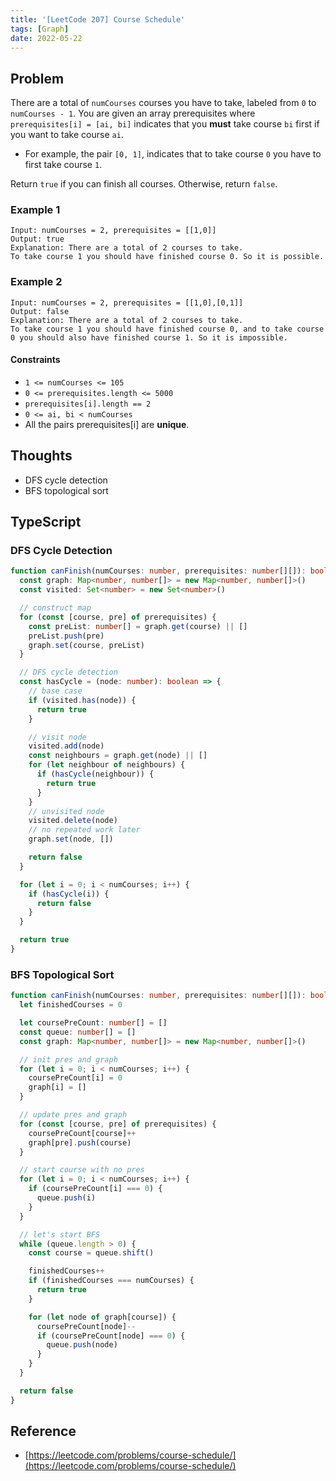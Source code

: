 ```yaml
---
title: '[LeetCode 207] Course Schedule'
tags: [Graph]
date: 2022-05-22
---
```


## Problem

There are a total of `numCourses` courses you have to take, labeled from `0` to
`numCourses - 1`. You are given an array prerequisites where `prerequisites[i] =
[ai, bi]` indicates that you **must** take course `bi` first if you want to take
course `ai`.

- For example, the pair `[0, 1]`, indicates that to take course `0` you have
  to first take course `1`.

Return `true` if you can finish all courses. Otherwise, return `false`.

### Example 1

```
Input: numCourses = 2, prerequisites = [[1,0]]
Output: true
Explanation: There are a total of 2 courses to take.
To take course 1 you should have finished course 0. So it is possible.
```

### Example 2

```
Input: numCourses = 2, prerequisites = [[1,0],[0,1]]
Output: false
Explanation: There are a total of 2 courses to take.
To take course 1 you should have finished course 0, and to take course 0 you should also have finished course 1. So it is impossible.
```

#### Constraints

- `1 <= numCourses <= 105`
- `0 <= prerequisites.length <= 5000`
- `prerequisites[i].length == 2`
- `0 <= ai, bi < numCourses`
- All the pairs prerequisites[i] are **unique**.

## Thoughts

- DFS cycle detection
- BFS topological sort

## TypeScript

### DFS Cycle Detection

```typescript
function canFinish(numCourses: number, prerequisites: number[][]): boolean {
  const graph: Map<number, number[]> = new Map<number, number[]>()
  const visited: Set<number> = new Set<number>()

  // construct map
  for (const [course, pre] of prerequisites) {
    const preList: number[] = graph.get(course) || []
    preList.push(pre)
    graph.set(course, preList)
  }

  // DFS cycle detection
  const hasCycle = (node: number): boolean => {
    // base case
    if (visited.has(node)) {
      return true
    }

    // visit node
    visited.add(node)
    const neighbours = graph.get(node) || []
    for (let neighbour of neighbours) {
      if (hasCycle(neighbour)) {
        return true
      }
    }
    // unvisited node
    visited.delete(node)
    // no repeated work later
    graph.set(node, [])

    return false
  }

  for (let i = 0; i < numCourses; i++) {
    if (hasCycle(i)) {
      return false
    }
  }

  return true
}
```

### BFS Topological Sort

```typescript
function canFinish(numCourses: number, prerequisites: number[][]): boolean {
  let finishedCourses = 0

  let coursePreCount: number[] = []
  const queue: number[] = []
  const graph: Map<number, number[]> = new Map<number, number[]>()

  // init pres and graph
  for (let i = 0; i < numCourses; i++) {
    coursePreCount[i] = 0
    graph[i] = []
  }

  // update pres and graph
  for (const [course, pre] of prerequisites) {
    coursePreCount[course]++
    graph[pre].push(course)
  }

  // start course with no pres
  for (let i = 0; i < numCourses; i++) {
    if (coursePreCount[i] === 0) {
      queue.push(i)
    }
  }

  // let's start BFS
  while (queue.length > 0) {
    const course = queue.shift()

    finishedCourses++
    if (finishedCourses === numCourses) {
      return true
    }

    for (let node of graph[course]) {
      coursePreCount[node]--
      if (coursePreCount[node] === 0) {
        queue.push(node)
      }
    }
  }

  return false
}
```

## Reference

- [https://leetcode.com/problems/course-schedule/](https://leetcode.com/problems/course-schedule/)
